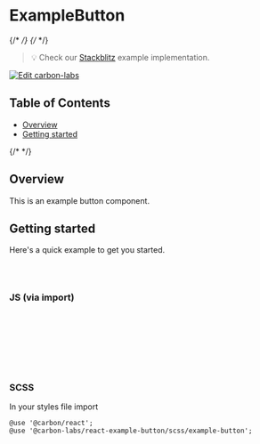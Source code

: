 
<Meta isTemplate />

# ExampleButton

{/* <!-- START doctoc generated TOC please keep comment here to allow auto update --> */}
{/* <!-- DON'T EDIT THIS SECTION, INSTEAD RE-RUN doctoc TO UPDATE --> */}

> 💡 Check our
> [Stackblitz](https://stackblitz.com/github/carbon-design-system/carbon-labs/tree/main/examples/react/example-button)
> example implementation.

[![Edit carbon-labs](https://developer.stackblitz.com/img/open_in_stackblitz.svg)](https://stackblitz.com/github/carbon-design-system/carbon-labs/tree/main/examples/react/example-button)

## Table of Contents

- [Overview](#overview)
- [Getting started](#getting-started)

{/* <!-- END doctoc generated TOC please keep comment here to allow auto update --> */}

## Overview

This is an example button component.

<Canvas of={ExampleButtonStories.Default} />

## Getting started

Here's a quick example to get you started.

```bash
yarn add @carbon/react
yarn add @carbon-labs/react-example-button
```

### JS (via import)

```javascript
import { ExampleButton } from '@carbon-labs/react-example-button/es/index';

function App() {
  return <ExampleButton />;
}

export default App;
```

### SCSS

In your styles file import

```
@use '@carbon/react';
@use '@carbon-labs/react-example-button/scss/example-button';
```
